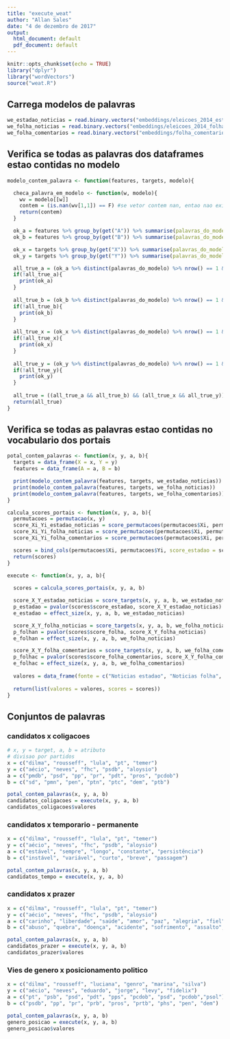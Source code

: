 ```yaml
---
title: "execute_weat"
author: "Allan Sales"
date: "4 de dezembro de 2017"
output:
  html_document: default
  pdf_document: default
---
```


```r
knitr::opts_chunk$set(echo = TRUE)
library("dplyr")
library("wordVectors")
source("weat.R")
```

## Carrega modelos de palavras
```r
we_estadao_noticias = read.binary.vectors("embeddings/eleicoes_2014_estadao.bin")
we_folha_noticias = read.binary.vectors("embeddings/eleicoes_2014_folha.bin")
we_folha_comentarios = read.binary.vectors("embeddings/folha_comentarios_eleicao_2014.bin")
```

## Verifica se todas as palavras dos dataframes estao contidas no modelo
```r
modelo_contem_palavra <- function(features, targets, modelo){

  checa_palavra_em_modelo <- function(w, modelo){
    wv = modelo[[w]]
    contem = (is.nan(wv[1,1]) == F) #se vetor contem nan, entao nao existe a palavra no modelo
    return(contem)
  }

  ok_a = features %>% group_by(get("A")) %>% summarise(palavras_do_modelo = checa_palavra_em_modelo(get("A"), modelo))
  ok_b = features %>% group_by(get("B")) %>% summarise(palavras_do_modelo = checa_palavra_em_modelo(get("B"), modelo))

  ok_x = targets %>% group_by(get("X")) %>% summarise(palavras_do_modelo = checa_palavra_em_modelo(get("X"), modelo))
  ok_y = targets %>% group_by(get("Y")) %>% summarise(palavras_do_modelo = checa_palavra_em_modelo(get("Y"), modelo))

  all_true_a = (ok_a %>% distinct(palavras_do_modelo) %>% nrow() == 1 && ok_a %>% distinct(palavras_do_modelo) == T)
  if(!all_true_a){
    print(ok_a)
  }
  
  all_true_b = (ok_b %>% distinct(palavras_do_modelo) %>% nrow() == 1 && ok_b %>% distinct(palavras_do_modelo) == T)
  if(!all_true_b){
    print(ok_b)
  }
  
  all_true_x = (ok_x %>% distinct(palavras_do_modelo) %>% nrow() == 1 && ok_x %>% distinct(palavras_do_modelo) == T)
  if(!all_true_x){
    print(ok_x)
  }
  
  all_true_y = (ok_y %>% distinct(palavras_do_modelo) %>% nrow() == 1 && ok_y %>% distinct(palavras_do_modelo) == T)
  if(!all_true_y){
    print(ok_y)
  }
  
  all_true = ((all_true_a && all_true_b) && (all_true_x && all_true_y))
  return(all_true)
}
```

## Verifica se todas as palavras estao contidas no vocabulario dos portais
```r
potal_contem_palavras <- function(x, y, a, b){
  targets = data_frame(X = x, Y = y)
  features = data_frame(A = a, B = b)

  print(modelo_contem_palavra(features, targets, we_estadao_noticias))
  print(modelo_contem_palavra(features, targets, we_folha_noticias))
  print(modelo_contem_palavra(features, targets, we_folha_comentarios))
}

calcula_scores_portais <- function(x, y, a, b){
  permutacoes = permutacao(x, y)
  score_Xi_Yi_estadao_noticias = score_permutacoes(permutacoes$Xi, permutacoes$Yi, a, b, we_estadao_noticias)
  score_Xi_Yi_folha_noticias = score_permutacoes(permutacoes$Xi, permutacoes$Yi, a, b, we_folha_noticias)
  score_Xi_Yi_folha_comentarios = score_permutacoes(permutacoes$Xi, permutacoes$Yi, a, b, we_folha_comentarios)

  scores = bind_cols(permutacoes$Xi, permutacoes$Yi, score_estadao = score_Xi_Yi_estadao_noticias, score_folha = score_Xi_Yi_folha_noticias, score_folha_comentarios = score_Xi_Yi_folha_comentarios)
  return(scores)
}

execute <- function(x, y, a, b){
  
  scores = calcula_scores_portais(x, y, a, b)

  score_X_Y_estadao_noticias = score_targets(x, y, a, b, we_estadao_noticias)
  p_estadao = pvalor(scores$score_estadao, score_X_Y_estadao_noticias)
  e_estadao = effect_size(x, y, a, b, we_estadao_noticias)

  score_X_Y_folha_noticias = score_targets(x, y, a, b, we_folha_noticias)
  p_folhan = pvalor(scores$score_folha, score_X_Y_folha_noticias)
  e_folhan = effect_size(x, y, a, b, we_folha_noticias)

  score_X_Y_folha_comentarios = score_targets(x, y, a, b, we_folha_comentarios)
  p_folhac = pvalor(scores$score_folha_comentarios, score_X_Y_folha_comentarios)
  e_folhac = effect_size(x, y, a, b, we_folha_comentarios)
  
  valores = data_frame(fonte = c("Noticias estadao", "Noticias folha", "Comentarios folha"), p_valor = c(p_estadao, p_folhan, p_folhac), tam_efeito = c(e_estadao, e_folhan, e_folhac))
  
  return(list(valores = valores, scores = scores))
}
```

## Conjuntos de palavras
### candidatos x coligacoes
```r
# x, y = target, a, b = atributo
# divisao por partidos
x = c("dilma", "rousseff", "lula", "pt", "temer")
y = c("aécio", "neves", "fhc", "psdb", "aloysio")
a = c("pmdb", "psd", "pp", "pr", "pdt", "pros", "pcdob") 
b = c("sd", "pmn", "pen", "ptn", "ptc", "dem", "ptb")

potal_contem_palavras(x, y, a, b)
candidatos_coligacoes = execute(x, y, a, b)
candidatos_coligacoes$valores
```

### candidatos x temporario - permanente
```r
x = c("dilma", "rousseff", "lula", "pt", "temer")
y = c("aécio", "neves", "fhc", "psdb", "aloysio")
a = c("estável", "sempre", "longo", "constante", "persistência")
b = c("instável", "variável", "curto", "breve", "passagem")

potal_contem_palavras(x, y, a, b)
candidatos_tempo = execute(x, y, a, b)
```

### candidatos x prazer
```r
x = c("dilma", "rousseff", "lula", "pt", "temer")
y = c("aécio", "neves", "fhc", "psdb", "aloysio")
a = c("carinho", "liberdade", "saúde", "amor", "paz", "alegria", "fiel", "honesto", "sorte", "diploma", "presente", "honra", "família", "feliz", "férias")
b = c("abuso", "quebra", "doença", "acidente", "sofrimento", "assalto", "desastre", "ódio", "tragédia", "cadeia", "pobreza", "feio", "câncer", "morte", "prisão")

potal_contem_palavras(x, y, a, b)
candidatos_prazer = execute(x, y, a, b)
candidatos_prazer$valores
```

### Vies de genero x posicionamento politico
```r
x = c("dilma", "rousseff", "luciana", "genro", "marina", "silva")
y = c("aécio", "neves", "eduardo", "jorge", "levy", "fidelix")
a = c("pt", "psb", "psd", "pdt", "pps", "pcdob", "psd", "pcdob","psol")
b = c("psdb", "pp", "pr", "prb", "pros", "prtb", "phs", "pen", "dem")

potal_contem_palavras(x, y, a, b)
genero_posicao = execute(x, y, a, b)
genero_posicao$valores
```

